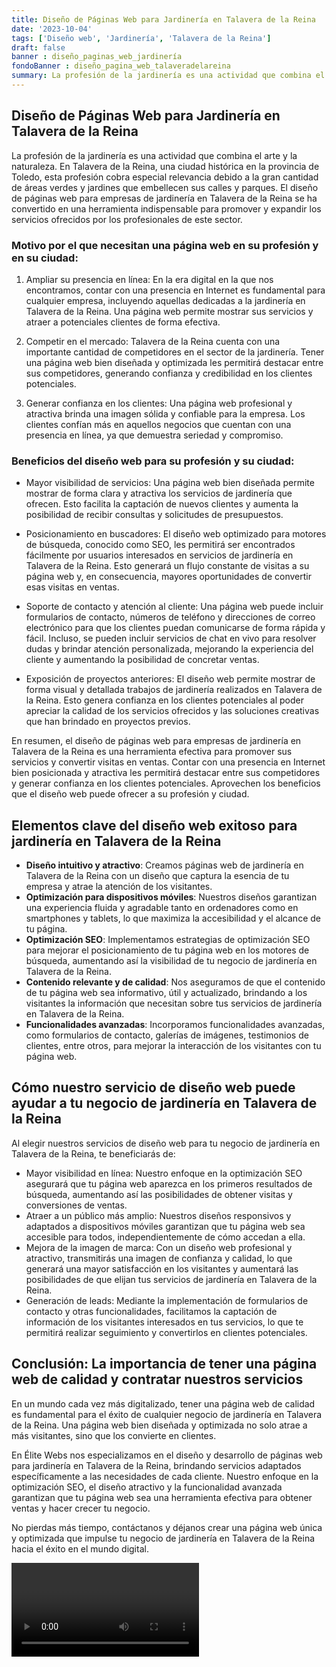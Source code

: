 ```yaml
---
title: Diseño de Páginas Web para Jardinería en Talavera de la Reina
date: '2023-10-04'
tags: ['Diseño web', 'Jardinería', 'Talavera de la Reina']
draft: false
banner : diseño_paginas_web_jardinería
fondoBanner : diseño_pagina_web_talaveradelareina
summary: La profesión de la jardinería es una actividad que combina el arte y la naturaleza. En Talavera de la Reina, una ciudad histórica en la provincia de Toledo, esta profesión cobra especial relevancia debido a la gran cantidad de áreas verdes y jardines que embellecen sus calles y parques. El diseño de páginas web para empresas de jardinería en Talavera de la Reina se ha convertido en una herramienta indispensable para promover y expandir los servicios ofrecidos por los profesionales de este sector.
---
```


## Diseño de Páginas Web para Jardinería en Talavera de la Reina

La profesión de la jardinería es una actividad que combina el arte y la naturaleza. En Talavera de la Reina, una ciudad histórica en la provincia de Toledo, esta profesión cobra especial relevancia debido a la gran cantidad de áreas verdes y jardines que embellecen sus calles y parques. El diseño de páginas web para empresas de jardinería en Talavera de la Reina se ha convertido en una herramienta indispensable para promover y expandir los servicios ofrecidos por los profesionales de este sector.

### Motivo por el que necesitan una página web en su profesión y en su ciudad:

1. Ampliar su presencia en línea: En la era digital en la que nos encontramos, contar con una presencia en Internet es fundamental para cualquier empresa, incluyendo aquellas dedicadas a la jardinería en Talavera de la Reina. Una página web permite mostrar sus servicios y atraer a potenciales clientes de forma efectiva.

2. Competir en el mercado: Talavera de la Reina cuenta con una importante cantidad de competidores en el sector de la jardinería. Tener una página web bien diseñada y optimizada les permitirá destacar entre sus competidores, generando confianza y credibilidad en los clientes potenciales.

3. Generar confianza en los clientes: Una página web profesional y atractiva brinda una imagen sólida y confiable para la empresa. Los clientes confían más en aquellos negocios que cuentan con una presencia en línea, ya que demuestra seriedad y compromiso.

### Beneficios del diseño web para su profesión y su ciudad:

- Mayor visibilidad de servicios: Una página web bien diseñada permite mostrar de forma clara y atractiva los servicios de jardinería que ofrecen. Esto facilita la captación de nuevos clientes y aumenta la posibilidad de recibir consultas y solicitudes de presupuestos.

- Posicionamiento en buscadores: El diseño web optimizado para motores de búsqueda, conocido como SEO, les permitirá ser encontrados fácilmente por usuarios interesados en servicios de jardinería en Talavera de la Reina. Esto generará un flujo constante de visitas a su página web y, en consecuencia, mayores oportunidades de convertir esas visitas en ventas.

- Soporte de contacto y atención al cliente: Una página web puede incluir formularios de contacto, números de teléfono y direcciones de correo electrónico para que los clientes puedan comunicarse de forma rápida y fácil. Incluso, se pueden incluir servicios de chat en vivo para resolver dudas y brindar atención personalizada, mejorando la experiencia del cliente y aumentando la posibilidad de concretar ventas.

- Exposición de proyectos anteriores: El diseño web permite mostrar de forma visual y detallada trabajos de jardinería realizados en Talavera de la Reina. Esto genera confianza en los clientes potenciales al poder apreciar la calidad de los servicios ofrecidos y las soluciones creativas que han brindado en proyectos previos.

En resumen, el diseño de páginas web para empresas de jardinería en Talavera de la Reina es una herramienta efectiva para promover sus servicios y convertir visitas en ventas. Contar con una presencia en Internet bien posicionada y atractiva les permitirá destacar entre sus competidores y generar confianza en los clientes potenciales. Aprovechen los beneficios que el diseño web puede ofrecer a su profesión y ciudad.

<GifSeo />

<Cta />

## Elementos clave del diseño web exitoso para jardinería en Talavera de la Reina

- **Diseño intuitivo y atractivo**: Creamos páginas web de jardinería en Talavera de la Reina con un diseño que captura la esencia de tu empresa y atrae la atención de los visitantes.
- **Optimización para dispositivos móviles**: Nuestros diseños garantizan una experiencia fluida y agradable tanto en ordenadores como en smartphones y tablets, lo que maximiza la accesibilidad y el alcance de tu página.
- **Optimización SEO**: Implementamos estrategias de optimización SEO para mejorar el posicionamiento de tu página web en los motores de búsqueda, aumentando así la visibilidad de tu negocio de jardinería en Talavera de la Reina.
- **Contenido relevante y de calidad**: Nos aseguramos de que el contenido de tu página web sea informativo, útil y actualizado, brindando a los visitantes la información que necesitan sobre tus servicios de jardinería en Talavera de la Reina.
- **Funcionalidades avanzadas**: Incorporamos funcionalidades avanzadas, como formularios de contacto, galerías de imágenes, testimonios de clientes, entre otros, para mejorar la interacción de los visitantes con tu página web.

## Cómo nuestro servicio de diseño web puede ayudar a tu negocio de jardinería en Talavera de la Reina

Al elegir nuestros servicios de diseño web para tu negocio de jardinería en Talavera de la Reina, te beneficiarás de:

- Mayor visibilidad en línea: Nuestro enfoque en la optimización SEO asegurará que tu página web aparezca en los primeros resultados de búsqueda, aumentando así las posibilidades de obtener visitas y conversiones de ventas.
- Atraer a un público más amplio: Nuestros diseños responsivos y adaptados a dispositivos móviles garantizan que tu página web sea accesible para todos, independientemente de cómo accedan a ella.
- Mejora de la imagen de marca: Con un diseño web profesional y atractivo, transmitirás una imagen de confianza y calidad, lo que generará una mayor satisfacción en los visitantes y aumentará las posibilidades de que elijan tus servicios de jardinería en Talavera de la Reina.
- Generación de leads: Mediante la implementación de formularios de contacto y otras funcionalidades, facilitamos la captación de información de los visitantes interesados en tus servicios, lo que te permitirá realizar seguimiento y convertirlos en clientes potenciales.

## Conclusión: La importancia de tener una página web de calidad y contratar nuestros servicios

En un mundo cada vez más digitalizado, tener una página web de calidad es fundamental para el éxito de cualquier negocio de jardinería en Talavera de la Reina. Una página web bien diseñada y optimizada no solo atrae a más visitantes, sino que los convierte en clientes.

En Élite Webs nos especializamos en el diseño y desarrollo de páginas web para jardinería en Talavera de la Reina, brindando servicios adaptados específicamente a las necesidades de cada cliente. Nuestro enfoque en la optimización SEO, el diseño atractivo y la funcionalidad avanzada garantizan que tu página web sea una herramienta efectiva para obtener ventas y hacer crecer tu negocio.

No pierdas más tiempo, contáctanos y déjanos crear una página web única y optimizada que impulse tu negocio de jardinería en Talavera de la Reina hacia el éxito en el mundo digital.

<Video />

<CtaBot job='Jardinería' city='Talavera de la Reina'/>

<Gmaps query='Talavera de la Reina+españa+maps' />